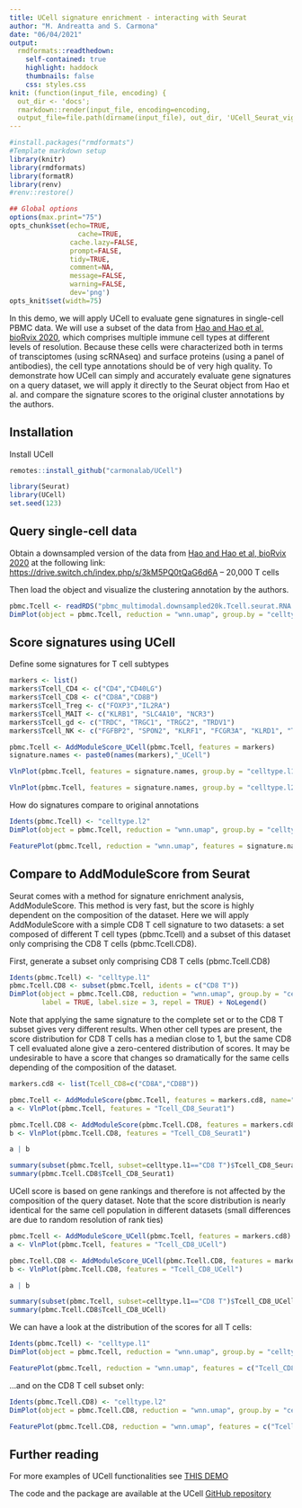 ```yaml
---
title: UCell signature enrichment - interacting with Seurat
author: "M. Andreatta and S. Carmona"
date: "06/04/2021"
output:
  rmdformats::readthedown:
    self-contained: true
    highlight: haddock
    thumbnails: false
    css: styles.css
knit: (function(input_file, encoding) {
  out_dir <- 'docs';
  rmarkdown::render(input_file, encoding=encoding,
  output_file=file.path(dirname(input_file), out_dir, 'UCell_Seurat_vignette.html'))})
---
```


```r
#install.packages("rmdformats")
#Template markdown setup
library(knitr)
library(rmdformats)
library(formatR)
library(renv)
#renv::restore()

## Global options
options(max.print="75")
opts_chunk$set(echo=TRUE,
	             cache=TRUE,
               cache.lazy=FALSE,
               prompt=FALSE,
               tidy=TRUE,
               comment=NA,
               message=FALSE,
               warning=FALSE,
               dev='png')
opts_knit$set(width=75)

```

In this demo, we will apply UCell to evaluate gene signatures in single-cell PBMC data. We will use a subset of the data from [Hao and Hao et al, bioRvix 2020](https://www.biorxiv.org/content/10.1101/2020.10.12.335331v1), which comprises multiple immune cell types at different levels of resolution. Because these cells were characterized both in terms of transciptomes (using scRNAseq) and surface proteins (using a panel of antibodies), the cell type annotations should be of very high quality. To demonstrate how UCell can simply and accurately evaluate gene signatures on a query dataset, we will apply it directly to the Seurat object from Hao et al. and compare the signature scores to the original cluster annotations by the authors.

## Installation

Install UCell
```r
remotes::install_github("carmonalab/UCell")

library(Seurat)
library(UCell)
set.seed(123)
```

## Query single-cell data

Obtain a downsampled version of the data from [Hao and Hao et al, bioRvix 2020](https://www.biorxiv.org/content/10.1101/2020.10.12.335331v1) at the following link: [https://drive.switch.ch/index.php/s/3kM5PQ0tQaG6d6A](pbmc_multimodal.downsampled20k.Tcell.seurat.RNA.rds) -- 20,000 T cells  

Then load the object and visualize the clustering annotation by the authors.
```r
pbmc.Tcell <- readRDS("pbmc_multimodal.downsampled20k.Tcell.seurat.RNA.rds")
DimPlot(object = pbmc.Tcell, reduction = "wnn.umap", group.by = "celltype.l2", label = TRUE, label.size = 3, repel = TRUE)
```

## Score signatures using UCell

Define some signatures for T cell subtypes
```r
markers <- list()
markers$Tcell_CD4 <- c("CD4","CD40LG")
markers$Tcell_CD8 <- c("CD8A","CD8B")
markers$Tcell_Treg <- c("FOXP3","IL2RA")
markers$Tcell_MAIT <- c("KLRB1", "SLC4A10", "NCR3")
markers$Tcell_gd <- c("TRDC", "TRGC1", "TRGC2", "TRDV1")
markers$Tcell_NK <- c("FGFBP2", "SPON2", "KLRF1", "FCGR3A", "KLRD1", "TRDC")
```

```r
pbmc.Tcell <- AddModuleScore_UCell(pbmc.Tcell, features = markers)
signature.names <- paste0(names(markers),"_UCell")

VlnPlot(pbmc.Tcell, features = signature.names, group.by = "celltype.l1")
```

```r
VlnPlot(pbmc.Tcell, features = signature.names, group.by = "celltype.l2")
```

How do signatures compare to original annotations
```r
Idents(pbmc.Tcell) <- "celltype.l2"
DimPlot(object = pbmc.Tcell, reduction = "wnn.umap", group.by = "celltype.l2", label.size = 3, repel = TRUE, label = T)
```

```r
FeaturePlot(pbmc.Tcell, reduction = "wnn.umap", features = signature.names, ncol=3, order=T)
```

## Compare to AddModuleScore from Seurat

Seurat comes with a method for signature enrichment analysis, AddModuleScore. This method is very fast, but the score is highly dependent on the composition of the dataset. 
Here we will apply AddModuleScore with a simple CD8 T cell signature to two datasets: a set composed of different T cell types (pbmc.Tcell) and a subset of this dataset only comprising the CD8 T cells (pbmc.Tcell.CD8). 

First, generate a subset only comprising CD8 T cells (pbmc.Tcell.CD8)
```r
Idents(pbmc.Tcell) <- "celltype.l1"
pbmc.Tcell.CD8 <- subset(pbmc.Tcell, idents = c("CD8 T"))
DimPlot(object = pbmc.Tcell.CD8, reduction = "wnn.umap", group.by = "celltype.l2", 
        label = TRUE, label.size = 3, repel = TRUE) + NoLegend()
```

Note that applying the same signature to the complete set or to the CD8 T subset gives very different results. When other cell types are present, the score distribution for CD8 T cells has a median close to 1, but the same CD8 T cell evaluated alone give a zero-centered distribution of scores. It may be undesirable to have a score that changes so dramatically for the same cells depending of the composition of the dataset.
```r
markers.cd8 <- list(Tcell_CD8=c("CD8A","CD8B"))

pbmc.Tcell <- AddModuleScore(pbmc.Tcell, features = markers.cd8, name="Tcell_CD8_Seurat")
a <- VlnPlot(pbmc.Tcell, features = "Tcell_CD8_Seurat1")

pbmc.Tcell.CD8 <- AddModuleScore(pbmc.Tcell.CD8, features = markers.cd8, name="Tcell_CD8_Seurat")
b <- VlnPlot(pbmc.Tcell.CD8, features = "Tcell_CD8_Seurat1")

a | b

summary(subset(pbmc.Tcell, subset=celltype.l1=="CD8 T")$Tcell_CD8_Seurat1)
summary(pbmc.Tcell.CD8$Tcell_CD8_Seurat1)
```

UCell score is based on gene rankings and therefore is not affected by the composition of the query dataset. Note that the score distribution is nearly identical for the same cell population in different datasets (small differences are due to random resolution of rank ties)
```r
pbmc.Tcell <- AddModuleScore_UCell(pbmc.Tcell, features = markers.cd8)
a <- VlnPlot(pbmc.Tcell, features = "Tcell_CD8_UCell")

pbmc.Tcell.CD8 <- AddModuleScore_UCell(pbmc.Tcell.CD8, features = markers.cd8)
b <- VlnPlot(pbmc.Tcell.CD8, features = "Tcell_CD8_UCell")

a | b

summary(subset(pbmc.Tcell, subset=celltype.l1=="CD8 T")$Tcell_CD8_UCell)
summary(pbmc.Tcell.CD8$Tcell_CD8_UCell)
```

We can have a look at the distribution of the scores for all T cells:
```r
Idents(pbmc.Tcell) <- "celltype.l1"
DimPlot(object = pbmc.Tcell, reduction = "wnn.umap", group.by = "celltype.l2", label = TRUE, label.size = 3, repel = TRUE)
```

```r
FeaturePlot(pbmc.Tcell, reduction = "wnn.umap", features = c("Tcell_CD8_UCell","Tcell_CD8_Seurat1") , ncol=2, order=T)
```

...and on the CD8 T cell subset only:
```r
Idents(pbmc.Tcell.CD8) <- "celltype.l2"
DimPlot(object = pbmc.Tcell.CD8, reduction = "wnn.umap", group.by = "celltype.l2", label = TRUE, label.size = 3, repel = TRUE) + NoLegend()
```

```r
FeaturePlot(pbmc.Tcell.CD8, reduction = "wnn.umap", features = c("Tcell_CD8_UCell","Tcell_CD8_Seurat1") , ncol=2, order=T)
```

## Further reading

For more examples of UCell functionalities see [THIS DEMO](https://carmonalab.github.io/UCell/UCell_matrix_vignette.html)

The code and the package are available at the UCell [GitHub repository](https://github.com/carmonalab/UCell)









